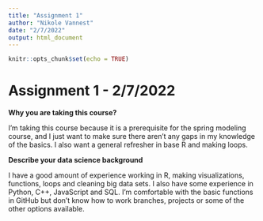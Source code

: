 ```yaml
---
title: "Assignment 1"
author: "Nikole Vannest"
date: "2/7/2022"
output: html_document
---
```


```r
knitr::opts_chunk$set(echo = TRUE)
```

# Assignment 1 - 2/7/2022

**Why you are taking this course?**  
  
I'm taking this course because it is a prerequisite for the spring modeling course, and I just want to make sure there aren't any gaps in my knowledge of the basics. I also want a general refresher in base R and making loops.

**Describe your data science background**  
  
I have a good amount of experience working in R, making visualizations, functions, loops and cleaning big data sets. I also have some experience in Python, C++, JavaScript and SQL. I'm comfortable with the basic functions in GitHub but don't know how to work branches, projects or some of the other options available. 